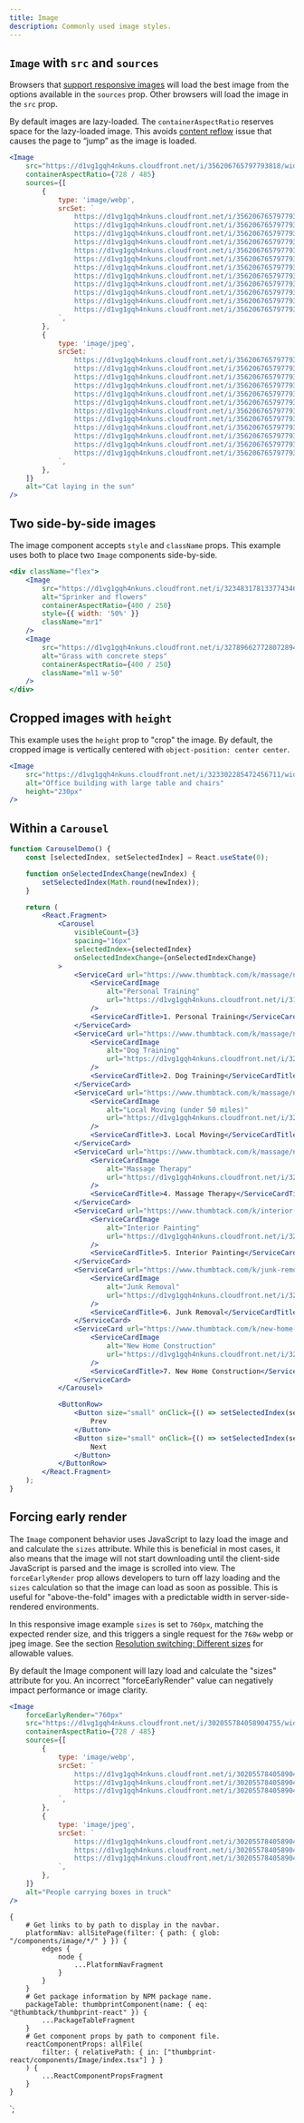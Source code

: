 ```yaml
---
title: Image
description: Commonly used image styles.
---
```



<ComponentHeader data={props.data} />

## `Image` with `src` and `sources`

Browsers that [support responsive images](https://caniuse.com/#feat=picture) will load the best image from the options available in the `sources` prop. Other browsers will load the image in the `src` prop.

By default images are lazy-loaded. The `containerAspectRatio` reserves space for the lazy-loaded image. This avoids [content reflow](https://css-tricks.com/preventing-content-reflow-from-lazy-loaded-images/) issue that causes the page to “jump” as the image is loaded.

```jsx
<Image
    src="https://d1vg1gqh4nkuns.cloudfront.net/i/356206765797793818/width/768.jpeg"
    containerAspectRatio={728 / 485}
    sources={[
        {
            type: 'image/webp',
            srcSet: `
                https://d1vg1gqh4nkuns.cloudfront.net/i/356206765797793818/width/120.webp 120w,
                https://d1vg1gqh4nkuns.cloudfront.net/i/356206765797793818/width/320.webp 320w,
                https://d1vg1gqh4nkuns.cloudfront.net/i/356206765797793818/width/400.webp 400w,
                https://d1vg1gqh4nkuns.cloudfront.net/i/356206765797793818/width/640.webp 640w,
                https://d1vg1gqh4nkuns.cloudfront.net/i/356206765797793818/width/768.webp 768w,
                https://d1vg1gqh4nkuns.cloudfront.net/i/356206765797793818/width/1024.webp 1024w,
                https://d1vg1gqh4nkuns.cloudfront.net/i/356206765797793818/width/1366.webp 1366w,
                https://d1vg1gqh4nkuns.cloudfront.net/i/356206765797793818/width/1600.webp 1600w,
                https://d1vg1gqh4nkuns.cloudfront.net/i/356206765797793818/width/1920.webp 1920w,
                https://d1vg1gqh4nkuns.cloudfront.net/i/356206765797793818/width/2200.webp 2200w,
                https://d1vg1gqh4nkuns.cloudfront.net/i/356206765797793818/width/2350.webp 2350w,
                https://d1vg1gqh4nkuns.cloudfront.net/i/356206765797793818/width/2560.webp 2560w
            `,
        },
        {
            type: 'image/jpeg',
            srcSet: `
                https://d1vg1gqh4nkuns.cloudfront.net/i/356206765797793818/width/120.jpeg 120w,
                https://d1vg1gqh4nkuns.cloudfront.net/i/356206765797793818/width/320.jpeg 320w,
                https://d1vg1gqh4nkuns.cloudfront.net/i/356206765797793818/width/400.jpeg 400w,
                https://d1vg1gqh4nkuns.cloudfront.net/i/356206765797793818/width/640.jpeg 640w,
                https://d1vg1gqh4nkuns.cloudfront.net/i/356206765797793818/width/768.jpeg 768w,
                https://d1vg1gqh4nkuns.cloudfront.net/i/356206765797793818/width/1024.jpeg 1024w,
                https://d1vg1gqh4nkuns.cloudfront.net/i/356206765797793818/width/1366.jpeg 1366w,
                https://d1vg1gqh4nkuns.cloudfront.net/i/356206765797793818/width/1600.jpeg 1600w,
                https://d1vg1gqh4nkuns.cloudfront.net/i/356206765797793818/width/1920.jpeg 1920w,
                https://d1vg1gqh4nkuns.cloudfront.net/i/356206765797793818/width/2200.jpeg 2200w,
                https://d1vg1gqh4nkuns.cloudfront.net/i/356206765797793818/width/2350.jpeg 2350w,
                https://d1vg1gqh4nkuns.cloudfront.net/i/356206765797793818/width/2560.jpeg 2560w
            `,
        },
    ]}
    alt="Cat laying in the sun"
/>
```

## Two side-by-side images

The image component accepts `style` and `className` props. This example uses both to place two `Image` components side-by-side.

```jsx
<div className="flex">
    <Image
        src="https://d1vg1gqh4nkuns.cloudfront.net/i/323483178133774346/width/400.jpeg"
        alt="Sprinker and flowers"
        containerAspectRatio={400 / 250}
        style={{ width: '50%' }}
        className="mr1"
    />
    <Image
        src="https://d1vg1gqh4nkuns.cloudfront.net/i/327896627728072894/width/400.jpeg"
        alt="Grass with concrete steps"
        containerAspectRatio={400 / 250}
        className="ml1 w-50"
    />
</div>
```

## Cropped images with `height`

This example uses the `height` prop to "crop" the image. By default, the cropped image is vertically centered with `object-position: center center`.

```jsx
<Image
    src="https://d1vg1gqh4nkuns.cloudfront.net/i/323302285472456711/width/1024.jpeg"
    alt="Office building with large table and chairs"
    height="230px"
/>
```

## Within a `Carousel`

```jsx
function CarouselDemo() {
    const [selectedIndex, setSelectedIndex] = React.useState(0);

    function onSelectedIndexChange(newIndex) {
        setSelectedIndex(Math.round(newIndex));
    }

    return (
        <React.Fragment>
            <Carousel
                visibleCount={3}
                spacing="16px"
                selectedIndex={selectedIndex}
                onSelectedIndexChange={onSelectedIndexChange}
            >
                <ServiceCard url="https://www.thumbtack.com/k/massage/near-me/">
                    <ServiceCardImage
                        alt="Personal Training"
                        url="https://d1vg1gqh4nkuns.cloudfront.net/i/318810408927723609/width/640/aspect/8-5.jpeg"
                    />
                    <ServiceCardTitle>1. Personal Training</ServiceCardTitle>
                </ServiceCard>
                <ServiceCard url="https://www.thumbtack.com/k/massage/near-me/">
                    <ServiceCardImage
                        alt="Dog Training"
                        url="https://d1vg1gqh4nkuns.cloudfront.net/i/323761411685384319/width/640/aspect/8-5.jpeg"
                    />
                    <ServiceCardTitle>2. Dog Training</ServiceCardTitle>
                </ServiceCard>
                <ServiceCard url="https://www.thumbtack.com/k/massage/near-me/">
                    <ServiceCardImage
                        alt="Local Moving (under 50 miles)"
                        url="https://d1vg1gqh4nkuns.cloudfront.net/i/323760317171040266/width/640/aspect/8-5.jpeg"
                    />
                    <ServiceCardTitle>3. Local Moving</ServiceCardTitle>
                </ServiceCard>
                <ServiceCard url="https://www.thumbtack.com/k/massage/near-me/">
                    <ServiceCardImage
                        alt="Massage Therapy"
                        url="https://d1vg1gqh4nkuns.cloudfront.net/i/323761720722374783/width/640/aspect/8-5.jpeg"
                    />
                    <ServiceCardTitle>4. Massage Therapy</ServiceCardTitle>
                </ServiceCard>
                <ServiceCard url="https://www.thumbtack.com/k/interior-painting/near-me/">
                    <ServiceCardImage
                        alt="Interior Painting"
                        url="https://d1vg1gqh4nkuns.cloudfront.net/i/323761857295261793/width/640/aspect/8-5.jpeg"
                    />
                    <ServiceCardTitle>5. Interior Painting</ServiceCardTitle>
                </ServiceCard>
                <ServiceCard url="https://www.thumbtack.com/k/junk-removal/near-me/">
                    <ServiceCardImage
                        alt="Junk Removal"
                        url="https://d1vg1gqh4nkuns.cloudfront.net/i/323234733715669089/width/640/aspect/8-5.jpeg"
                    />
                    <ServiceCardTitle>6. Junk Removal</ServiceCardTitle>
                </ServiceCard>
                <ServiceCard url="https://www.thumbtack.com/k/new-home-building/near-me/">
                    <ServiceCardImage
                        alt="New Home Construction"
                        url="https://d1vg1gqh4nkuns.cloudfront.net/i/327799254292824113/width/640/aspect/8-5.jpeg"
                    />
                    <ServiceCardTitle>7. New Home Construction</ServiceCardTitle>
                </ServiceCard>
            </Carousel>

            <ButtonRow>
                <Button size="small" onClick={() => setSelectedIndex(selectedIndex - 1)}>
                    Prev
                </Button>
                <Button size="small" onClick={() => setSelectedIndex(selectedIndex + 1)}>
                    Next
                </Button>
            </ButtonRow>
        </React.Fragment>
    );
}
```

## Forcing early render

The `Image` component behavior uses JavaScript to lazy load the image and and calculate the `sizes` attribute. While this is beneficial in most cases, it also means that the image will not start downloading until the client-side JavaScript is parsed and the image is scrolled into view. The `forceEarlyRender` prop allows developers to turn off lazy loading and the `sizes` calculation so that the image can load as soon as possible. This is useful for "above-the-fold" images with a predictable width in server-side-rendered environments.

In this responsive image example `sizes` is set to `760px`, matching the expected render size, and this triggers a single request for the `768w` webp or jpeg image. See the section [Resolution switching: Different sizes](https://developer.mozilla.org/en-US/docs/Learn/HTML/Multimedia_and_embedding/Responsive_images#Resolution_switching_Different_sizes) for allowable values.

<Alert type="warning" title="Caution">
    By default the Image component will lazy load and calculate the "sizes" attribute for you. An
    incorrect "forceEarlyRender" value can negatively impact performance or image clarity.
</Alert>

```jsx
<Image
    forceEarlyRender="760px"
    src="https://d1vg1gqh4nkuns.cloudfront.net/i/302055784058904755/width/768.jpeg"
    containerAspectRatio={728 / 485}
    sources={[
        {
            type: 'image/webp',
            srcSet: `
                https://d1vg1gqh4nkuns.cloudfront.net/i/302055784058904755/width/400.webp 400w,
                https://d1vg1gqh4nkuns.cloudfront.net/i/302055784058904755/width/640.webp 640w,
                https://d1vg1gqh4nkuns.cloudfront.net/i/302055784058904755/width/768.webp 768w,
            `,
        },
        {
            type: 'image/jpeg',
            srcSet: `
                https://d1vg1gqh4nkuns.cloudfront.net/i/302055784058904755/width/400.jpeg 400w,
                https://d1vg1gqh4nkuns.cloudfront.net/i/302055784058904755/width/640.jpeg 640w,
                https://d1vg1gqh4nkuns.cloudfront.net/i/302055784058904755/width/768.jpeg 768w,
            `,
        },
    ]}
    alt="People carrying boxes in truck"
/>
```

<ComponentFooter data={props.data} />

    {
        # Get links to by path to display in the navbar.
        platformNav: allSitePage(filter: { path: { glob: "/components/image/*/" } }) {
            edges {
                node {
                    ...PlatformNavFragment
                }
            }
        }
        # Get package information by NPM package name.
        packageTable: thumbprintComponent(name: { eq: "@thumbtack/thumbprint-react" }) {
            ...PackageTableFragment
        }
        # Get component props by path to component file.
        reactComponentProps: allFile(
            filter: { relativePath: { in: ["thumbprint-react/components/Image/index.tsx"] } }
        ) {
            ...ReactComponentPropsFragment
        }
    }
`;
